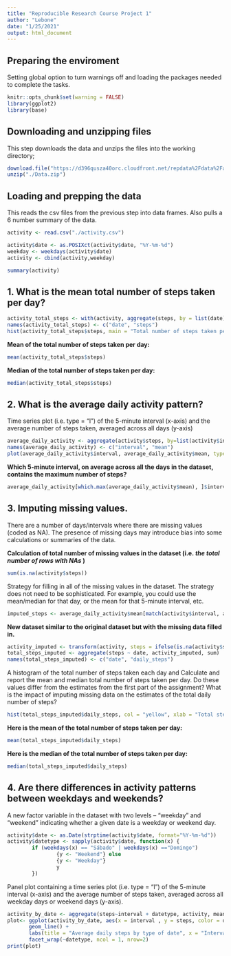 ```yaml
---
title: "Reproducible Research Course Project 1"
author: "Lebone"
date: "1/25/2021"
output: html_document
---
```


## Preparing the enviroment 

Setting global option to turn warnings off and loading the packages needed to complete the tasks.

```r
knitr::opts_chunk$set(warning = FALSE)
library(ggplot2)
library(base)
```

## Downloading and unzipping files

This step downloads the data and unzips the files into the working directory; 

```r

download.file("https://d396qusza40orc.cloudfront.net/repdata%2Fdata%2Factivity.zip", "./Data.zip")
unzip("./Data.zip")

```

## Loading and prepping the data

This reads the csv files from the previous step into data frames. Also pulls a 6 number summary of the data.

```r

activity <- read.csv("./activity.csv")

activity$date <- as.POSIXct(activity$date, "%Y-%m-%d")
weekday <- weekdays(activity$date)
activity <- cbind(activity,weekday)

summary(activity)

```

## 1. What is the mean total number of steps taken per day?

```r
activity_total_steps <- with(activity, aggregate(steps, by = list(date), FUN = sum, na.rm = TRUE))
names(activity_total_steps) <- c("date", "steps")
hist(activity_total_steps$steps, main = "Total number of steps taken per day", xlab = "Total steps taken per day", col = "yellow", ylim = c(0,20), breaks = seq(0,25000, by=2500))
```

**Mean of the total number of steps taken per day:**

```r
mean(activity_total_steps$steps)
```

**Median of the total number of steps taken per day:**

```r
median(activity_total_steps$steps)
```

## 2. What is the average daily activity pattern?

Time series plot (i.e. type = “l”) of the 5-minute interval (x-axis) and the average number of steps taken, averaged across all days (y-axis)

```r
average_daily_activity <- aggregate(activity$steps, by=list(activity$interval), FUN=mean, na.rm=TRUE)
names(average_daily_activity) <- c("interval", "mean")
plot(average_daily_activity$interval, average_daily_activity$mean, type = "l", col="green", lwd = 2, xlab="Interval", ylab="Average number of steps", main="Average number of steps per intervals")
```

**Which 5-minute interval, on average across all the days in the dataset, contains the maximum number of steps?**

```r
average_daily_activity[which.max(average_daily_activity$mean), ]$interval
```

## 3. Imputing missing values.

There are a number of days/intervals where there are missing values (coded as NA). The presence of missing days may introduce bias into some calculations or summaries of the data.

**Calculation of total number of missing values in the dataset (i.e. _the total number of rows with NAs_ )**

```r
sum(is.na(activity$steps))
```

Strategy for filling in all of the missing values in the dataset. The strategy does not need to be sophisticated. For example, you could use the mean/median for that day, or the mean for that 5-minute interval, etc.

```r
imputed_steps <- average_daily_activity$mean[match(activity$interval, average_daily_activity$interval)]
```

**New dataset similar to the original dataset but with the missing data filled in.**

```r
activity_imputed <- transform(activity, steps = ifelse(is.na(activity$steps), yes = imputed_steps, no = activity$steps))
total_steps_imputed <- aggregate(steps ~ date, activity_imputed, sum)
names(total_steps_imputed) <- c("date", "daily_steps")
```

A histogram of the total number of steps taken each day and Calculate and report the mean and median total number of steps taken per day. Do these values differ from the estimates from the first part of the assignment? What is the impact of imputing missing data on the estimates of the total daily number of steps?

```r
hist(total_steps_imputed$daily_steps, col = "yellow", xlab = "Total steps per day", ylim = c(0,30), main = "Total number of steps taken each day", breaks = seq(0,25000,by=2500))
```

**Here is the mean of the total number of steps taken per day:**

```r
mean(total_steps_imputed$daily_steps)
```

**Here is the median of the total number of steps taken per day:**

```r
median(total_steps_imputed$daily_steps)
```

## 4. Are there differences in activity patterns between weekdays and weekends?

A new factor variable in the dataset with two levels – “weekday” and “weekend” indicating whether a given date is a weekday or weekend day.

```r
activity$date <- as.Date(strptime(activity$date, format="%Y-%m-%d"))
activity$datetype <- sapply(activity$date, function(x) {
        if (weekdays(x) == "Sábado" | weekdays(x) =="Domingo") 
                {y <- "Weekend"} else 
                {y <- "Weekday"}
                y
        })
```

Panel plot containing a time series plot (i.e. type = “l”) of the 5-minute interval (x-axis) and the average number of steps taken, averaged across all weekday days or weekend days (y-axis).

```r
activity_by_date <- aggregate(steps~interval + datetype, activity, mean, na.rm = TRUE)
plot<- ggplot(activity_by_date, aes(x = interval , y = steps, color = datetype)) +
       geom_line() +
       labs(title = "Average daily steps by type of date", x = "Interval", y = "Average number of steps") +
       facet_wrap(~datetype, ncol = 1, nrow=2)
print(plot)
```


